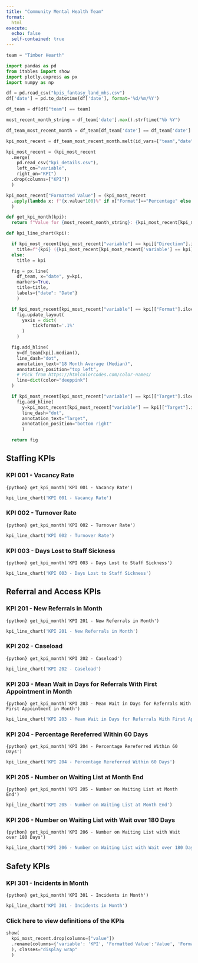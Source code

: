 ```yaml
---
title: "Community Mental Health Team"
format:
  html
execute:
  echo: false
  self-contained: true
---
```


```python
team = "Timber Hearth"
```

```python
import pandas as pd
from itables import show
import plotly.express as px
import numpy as np
```

```python
df = pd.read_csv("kpis_fantasy_land_mhs.csv")
df['date'] = pd.to_datetime(df['date'], format='%d/%m/%Y')

df_team = df[df["team"] == team]

most_recent_month_string = df_team['date'].max().strftime("%b %Y")

df_team_most_recent_month = df_team[df_team['date'] == df_team['date'].max()]

kpi_most_recent = df_team_most_recent_month.melt(id_vars=["team","date"])[['variable', 'value']]

kpi_most_recent = (kpi_most_recent
  .merge(
    pd.read_csv("kpi_details.csv"),
    left_on="variable",
    right_on="KPI")
  .drop(columns=["KPI"])
  )

kpi_most_recent["Formatted Value"] = (kpi_most_recent
  .apply(lambda x: f"{x.value*100}%" if x["Format"]=="Percentage" else x.value, axis=1)
  )

def get_kpi_month(kpi):
  return f"Value for {most_recent_month_string}: {kpi_most_recent[kpi_most_recent['variable'] == kpi]['Formatted Value'].iloc[0]}"

def kpi_line_chart(kpi):

  if kpi_most_recent[kpi_most_recent["variable"] == kpi]["Direction"].iloc[0] != "No Direction":
    title=f"{kpi} ({kpi_most_recent[kpi_most_recent['variable'] == kpi]['Direction'].iloc[0]})"
  else:
    title = kpi

  fig = px.line(
    df_team, x="date", y=kpi,
    markers=True,
    title=title,
    labels={"date": "Date"}
    )

  if kpi_most_recent[kpi_most_recent["variable"] == kpi]["Format"].iloc[0] == "Percentage":
    fig.update_layout(
      yaxis = dict(
          tickformat='.1%'
      )
    )

  fig.add_hline(
    y=df_team[kpi].median(),
    line_dash="dot",
    annotation_text="18 Month Average (Median)",
    annotation_position="top left",
    # Pick from https://htmlcolorcodes.com/color-names/
    line=dict(color="deeppink")
  )

  if kpi_most_recent[kpi_most_recent["variable"] == kpi]["Target"].iloc[0] > 0:
    fig.add_hline(
      y=kpi_most_recent[kpi_most_recent["variable"] == kpi]["Target"].iloc[0],
      line_dash="dot",
      annotation_text="Target",
      annotation_position="bottom right"
      )

  return fig
```

## Staffing KPIs

### KPI 001 - Vacancy Rate

`{python} get_kpi_month('KPI 001 - Vacancy Rate')`

```python
kpi_line_chart('KPI 001 - Vacancy Rate')
```

### KPI 002 - Turnover Rate

`{python} get_kpi_month('KPI 002 - Turnover Rate')`

```python
kpi_line_chart('KPI 002 - Turnover Rate')
```

### KPI 003 - Days Lost to Staff Sickness

`{python} get_kpi_month('KPI 003 - Days Lost to Staff Sickness')`

```python
kpi_line_chart('KPI 003 - Days Lost to Staff Sickness')
```

## Referral and Access KPIs

### KPI 201 - New Referrals in Month

`{python} get_kpi_month('KPI 201 - New Referrals in Month')`

```python
kpi_line_chart('KPI 201 - New Referrals in Month')
```

### KPI 202 - Caseload

`{python} get_kpi_month('KPI 202 - Caseload')`

```python
kpi_line_chart('KPI 202 - Caseload')
```

### KPI 203 - Mean Wait in Days for Referrals With First Appointment in Month

`{python} get_kpi_month('KPI 203 - Mean Wait in Days for Referrals With First Appointment in Month')`

```python
kpi_line_chart('KPI 203 - Mean Wait in Days for Referrals With First Appointment in Month')
```

### KPI 204 - Percentage Rereferred Within 60 Days

`{python} get_kpi_month('KPI 204 - Percentage Rereferred Within 60 Days')`

```python
kpi_line_chart('KPI 204 - Percentage Rereferred Within 60 Days')
```

### KPI 205 - Number on Waiting List at Month End

`{python} get_kpi_month('KPI 205 - Number on Waiting List at Month End')`

```python
kpi_line_chart('KPI 205 - Number on Waiting List at Month End')
```

### KPI 206 - Number on Waiting List with Wait over 180 Days

`{python} get_kpi_month('KPI 206 - Number on Waiting List with Wait over 180 Days')`

```python
kpi_line_chart('KPI 206 - Number on Waiting List with Wait over 180 Days')
```

## Safety KPIs

### KPI 301 - Incidents in Month

`{python} get_kpi_month('KPI 301 - Incidents in Month')`

```python
kpi_line_chart('KPI 301 - Incidents in Month')
```

:::{.callout-note collapse="true"}
### Click here to view definitions of the KPIs

```python
show(
  kpi_most_recent.drop(columns=["value"])
  .rename(columns={'variable': 'KPI', 'Formatted Value':'Value', 'Format': 'KPI Format', 'Details': 'Definition'}
  ), classes="display wrap"
  )
```

:::
